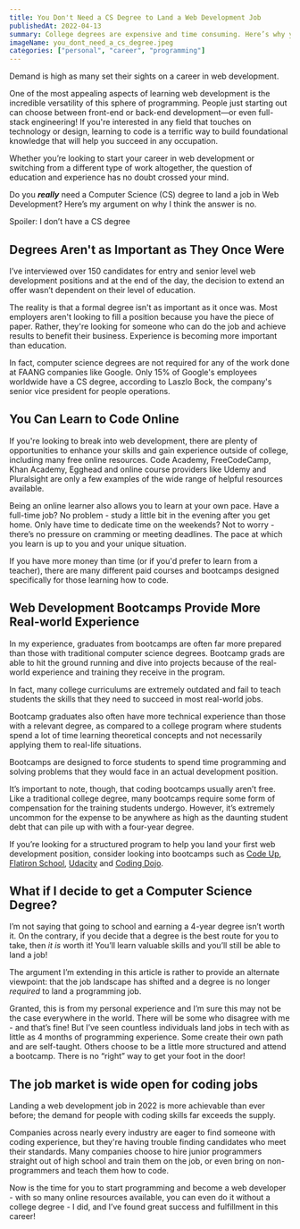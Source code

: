 ```yaml
---
title: You Don't Need a CS Degree to Land a Web Development Job
publishedAt: 2022-04-13
summary: College degrees are expensive and time consuming. Here’s why you may not need to go to college to start your web development career.
imageName: you_dont_need_a_cs_degree.jpeg
categories: ["personal", "career", "programming"]
---
```


Demand is high as many set their sights on a career in web development.

One of the most appealing aspects of learning web development is the incredible versatility of this sphere of programming. People just starting out can choose between front-end or back-end development—or even full-stack engineering! If you're interested in any field that touches on technology or design, learning to code is a terrific way to build foundational knowledge that will help you succeed in any occupation.

Whether you’re looking to start your career in web development or switching from a different type of work altogether, the question of education and experience has no doubt crossed your mind.

Do you **_really_** need a Computer Science (CS) degree to land a job in Web Development? Here’s my argument on why I think the answer is no.

<Infoquote>Spoiler: I don’t have a CS degree</Infoquote>

## Degrees Aren't as Important as They Once Were

I’ve interviewed over 150 candidates for entry and senior level web development positions and at the end of the day, the decision to extend an offer wasn’t dependent on their level of education.

The reality is that a formal degree isn't as important as it once was. Most employers aren't looking to fill a position because you have the piece of paper. Rather, they're looking for someone who can do the job and achieve results to benefit their business. Experience is becoming more important than education.

In fact, computer science degrees are not required for any of the work done at FAANG companies like Google. Only 15% of Google's employees worldwide have a CS degree, according to Laszlo Bock, the company's senior vice president for people operations.

## You Can Learn to Code Online

If you're looking to break into web development, there are plenty of opportunities to enhance your skills and gain experience outside of college, including many free online resources. Code Academy, FreeCodeCamp, Khan Academy, Egghead and online course providers like Udemy and Pluralsight are only a few examples of the wide range of helpful resources available.

Being an online learner also allows you to learn at your own pace. Have a full-time job? No problem - study a little bit in the evening after you get home. Only have time to dedicate time on the weekends? Not to worry - there’s no pressure on cramming or meeting deadlines. The pace at which you learn is up to you and your unique situation.

If you have more money than time (or if you'd prefer to learn from a teacher), there are many different paid courses and bootcamps designed specifically for those learning how to code.

## Web Development Bootcamps Provide More Real-world Experience

In my experience, graduates from bootcamps are often far more prepared than those with traditional computer science degrees. Bootcamp grads are able to hit the ground running and dive into projects because of the real-world experience and training they receive in the program.

In fact, many college curriculums are extremely outdated and fail to teach students the skills that they need to succeed in most real-world jobs.

Bootcamp graduates also often have more technical experience than those with a relevant degree, as compared to a college program where students spend a lot of time learning theoretical concepts and not necessarily applying them to real-life situations.

Bootcamps are designed to force students to spend time programming and solving problems that they would face in an actual development position.

It’s important to note, though, that coding bootcamps usually aren’t free. Like a traditional college degree, many bootcamps require some form of compensation for the training students undergo. However, it’s extremely uncommon for the expense to be anywhere as high as the daunting student debt that can pile up with with a four-year degree.

If you’re looking for a structured program to help you land your first web development position, consider looking into bootcamps such as [Code Up](https://codeup.com/program/data-science/?utm_campaign=The+Social+Robin+-+Search+-+San+Antonio+-+DS&utm_medium=ppc&utm_term=codeup&utm_source=adwords&hsa_net=adwords&hsa_mt=b&hsa_ver=3&hsa_grp=101818371279&hsa_ad=452789059416&hsa_tgt=kwd-303629395623&hsa_cam=10300080163&hsa_acc=2267998492&hsa_src=g&hsa_kw=codeup&gclid=Cj0KCQjwxtSSBhDYARIsAEn0thRnWvMaKbE_dUrmNu4kIUmJwg1d74CiAd7GCN0d_LAvZyiQXTxnYUYaAtHTEALw_wcB), [Flatiron School](https://flatironschool.com/welcome-to-flatiron-school/?utm_source=Google&utm_medium=ppc&utm_campaign=12728169839&utm_content=127574231184&utm_term=flatiron%20school&uqaid=513799628798&Cj0KCQjwxtSSBhDYARIsAEn0thTQa0u-zcWd68JDoXAiiWlpyLCj_eTlXehvrKWzRHUbRPMJBI-jwvcaAq_SEALw_wcB&gclid=Cj0KCQjwxtSSBhDYARIsAEn0thTQa0u-zcWd68JDoXAiiWlpyLCj_eTlXehvrKWzRHUbRPMJBI-jwvcaAq_SEALw_wcB), [Udacity](https://www.udacity.com/online-learning-for-individuals?utm_source=gsem_brand&utm_medium=ads_r&utm_campaign=747168232_c_individuals&utm_term=126315200811&utm_keyword=udacity_e&gclid=Cj0KCQjwxtSSBhDYARIsAEn0thSld1mtcnAqhPGWjTX4vEhFdqQZkDqM_jExREc5iNkyu3FnYb5HL9AaAsgrEALw_wcB) and [Coding Dojo](https://www.codingdojo.com/).

## What if I decide to get a Computer Science Degree?

I’m not saying that going to school and earning a 4-year degree isn’t worth it. On the contrary, if you decide that a degree is the best route for you to take, then _it is_ worth it! You’ll learn valuable skills and you’ll still be able to land a job!

The argument I’m extending in this article is rather to provide an alternate viewpoint: that the job landscape has shifted and a degree is no longer _required_ to land a programming job.

Granted, this is from my personal experience and I’m sure this may not be the case everywhere in the world. There will be some who disagree with me - and that’s fine! But I’ve seen countless individuals land jobs in tech with as little as 4 months of programming experience. Some create their own path and are self-taught. Others choose to be a little more structured and attend a bootcamp. There is no “right” way to get your foot in the door!

## The job market is wide open for coding jobs

Landing a web development job in 2022 is more achievable than ever before; the demand for people with coding skills far exceeds the supply.

Companies across nearly every industry are eager to find someone with coding experience, but they're having trouble finding candidates who meet their standards. Many companies choose to hire junior programmers straight out of high school and train them on the job, or even bring on non-programmers and teach them how to code.

Now is the time for you to start programming and become a web developer - with so many online resources available, you can even do it without a college degree - I did, and I’ve found great success and fulfillment in this career!
